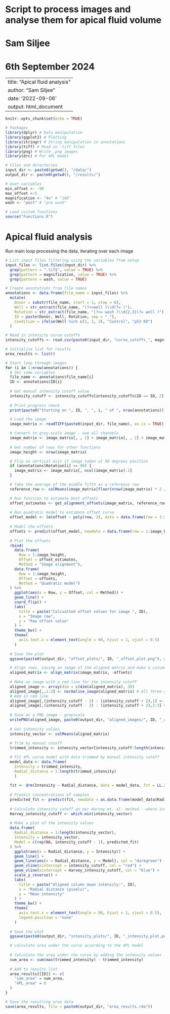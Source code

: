 # Script to process images and analyse them for apical fluid volume
# Sam Siljee
# 6th September 2024

---
title: "Apical fluid analysis"
author: "Sam Siljee"
date: '2022-09-06'
output: html_document
---

```{r setup, include=FALSE}
knitr::opts_chunk$set(echo = TRUE)

# Packages
library(dplyr) # Data manipulation
library(ggplot2) # Plotting
library(stringr) # String manipulation in annotations
library(tiff) # Read in .tiff files
library(png) # Write .png images
library(drc) # For 4PL model

# Files and directories
input_dir <- paste0(getwd(), "/data/")
output_dir <- paste0(getwd(), "/results/")

# User variables
min_offset <- -90
max_offset <-5
magnification <- "4x" # "10X"
wash <- "post" # "pre wash"

# Load custom functions
source("Functions.R")
```

# Apical fluid analysis
Run main loop processing the data, iterating over each image
```{r Run processing}
# List input files filtering using the variables from setup
input_files <- list.files(input_dir) %>%
  grep(pattern = ".tif$", value = TRUE) %>%
  grep(pattern = magnification, value = TRUE) %>%
  grep(pattern = wash, value = TRUE)

# Create annotations from file names
annotations <- data.frame(file_name = input_files) %>%
  mutate(
    Donor = substr(file_name, start = 1, stop = 6),
    Well = str_extract(file_name, "(?<=well )\\d(?= )"),
    Rotation = str_extract(file_name, "(?<= wash )\\d{2,3}(?= well )"),
    ID = paste(Donor, Well, Rotation, sep = "_"),
    Condition = ifelse(Well %in% c(1, 2, 3), "Control", "p53 KD")
  )

# Read in intensity curve cutoffs
intensity_cutoffs <- read.csv(paste0(input_dir, "curve_cutoffs_", magnification, "_", wash,"_wash.csv"), header = TRUE)

# Initialise list for results
area_results <- list()

# Start loop through images
for (i in 1:nrow(annotations)) {
  # Set some variables
  file_name <- annotations$file_name[i]
  ID <- annotations$ID[i]
  
  # Get manual intensity cutoff value
  intensity_cutoff <- intensity_cutoffs[intensity_cutoffs$ID == ID, 2]
  
  # Print progress check
  print(paste0("Starting on ", ID, ", ", i, " of ", nrow(annotations)))

  # Load the image
  image_matrix <- readTIFF(paste0(input_dir, file_name), as.is = TRUE)

  # Convert to grey-scale image - sum all channels
  image_matrix <- image_matrix[, , 1] + image_matrix[, , 2] + image_matrix[, , 3]
  
  # Get number of rows for other functions
  image_height <- nrow(image_matrix)

  # Flip on vertical axis if image taken at 90 degrees position
  if (annotations$Rotation[i] == 90) {
    image_matrix <- image_matrix[, ncol(image_matrix):1]
  }

  # Take the average of the middle fifth as a reference row
  reference_row <- colMeans(image_matrix[floor(nrow(image_matrix) * 2 / 5):ceiling(nrow(image_matrix) * 3 / 5), ])

  # Run function to estimate best offsets
  offset_estimates <- get_alignment_offsets(image_matrix, reference_row, min_offset, max_offset)
  
  # Run quadratic model to estimate offset curve
  offset_model <- lm(offset ~ poly(row, 2), data = data.frame(row = 1:image_height, offset = offset_estimates))
  
  # Model the offsets
  offsets <- predict(offset_model, newdata = data.frame(row = 1:image_height))
  
  # Plot the offsets
  rbind(
    data.frame(
      Row = 1:image_height,
      Offset = offset_estimates,
      Method = "Image alignment"),
    data.frame(
      Row = 1:image_height,
      Offset = offsets,
      Method = "Quadratic model")
  ) %>%
    ggplot(aes(x = Row, y = Offset, col = Method)) +
    geom_line() +
    coord_flip() +
    labs(
      title = paste("Calcualted offset values for image ", ID),
      x = "Image row",
      y = "Row offset value"
    ) +
    theme_bw() +
    theme(
      axis.text.x = element_text(angle = 90, hjust = 1, vjust = 0.5)
    )
  
  # Save the plot
  ggsave(paste0(output_dir, "offset_plots/", ID, "_offset_plot.png"), width = 8, height = 5.5)

  # Align rows, saving an image of the aligned matrix and make a column means vector
  aligned_matrix <- align_matrix(image_matrix, -offsets)
  
  # Make an image with a red line for the intensity cutoff
  aligned_image <- array(dim = c(dim(aligned_matrix), 3))
  aligned_image[,,1:3] <- normalise_image(aligned_matrix) # All three channels the same
  # Add in red line
  aligned_image[,(intensity_cutoff - 2) : (intensity_cutoff + 2),1] <- 1
  aligned_image[,(intensity_cutoff - 2) : (intensity_cutoff + 2),2:3] <- 0
  
  # Save as a PNG image - grayscale
  writePNG(aligned_image, paste0(output_dir, "aligned_images/", ID, "_aligned_image.png"))
  
  # Get intensity values
  intensity_vector <- colMeans(aligned_matrix)
  
  # Trim by manual cutoff
  trimmed_intensity <- intensity_vector[intensity_cutoff:length(intensity_vector)]

  # Fit 4PL curve model with data trimmed by manual intensity cutoff
  model_data <- data.frame(
    Intensity = trimmed_intensity,
    Radial_distance = 1:length(trimmed_intensity)
    )
  
  fit <- drm(Intensity ~ Radial_distance, data = model_data, fct = LL.3())
  
  # Predict concentrations of samples
  predicted_fit <- predict(fit, newdata = as.data.frame(model_data$Radial_distance))
  
  # Calculate intensity cutoff as per Harvey et. al. method - where intensity is at its maximum.
  Harvey_intensity_cutoff <- which.min(intensity_vector)
  
  # Make a plot of the intensity values
  data.frame(
    Radial_distance = 1:length(intensity_vector),
    Intensity = intensity_vector,
    Model = c(rep(NA, intensity_cutoff - 1), predicted_fit)
  ) %>%
    ggplot(aes(x = Radial_distance, y = Intensity)) +
    geom_line() +
    geom_line(aes(x = Radial_distance, y = Model), col = "darkgreen") +
    geom_vline(xintercept = intensity_cutoff, col = "red") +
    geom_vline(xintercept = Harvey_intensity_cutoff, col = "blue") +
    scale_y_reverse() +
    labs(
      title = paste("Aligned column mean intensity:", ID),
      x = "Radial distance (pixels)",
      y = "Mean intensity"
    ) +
    theme_bw() +
    theme(
      axis.text.x = element_text(angle = 90, hjust = 1, vjust = 0.5),
      legend.position = "none"
    )
  
  # Save the plot
  ggsave(paste0(output_dir, "intensity_plots/", ID, "_intensity_plot.png"), width = 8, height = 5.5)

  # calculate area under the curve according to the 4PL model
  
  # Calculate the area under the curve by adding the intensity values - inverted for greyscale mapping
  sum_area <- sum(max(trimmed_intensity) - trimmed_intensity)
  
  # Add to results list
  area_results[[ID]] <- c(
    "sum_area" = sum_area,
    "4PL_area" = 0
  )
}

# Save the resulting area data
save(area_results, file = paste0(output_dir, "area_results.rda"))
```
